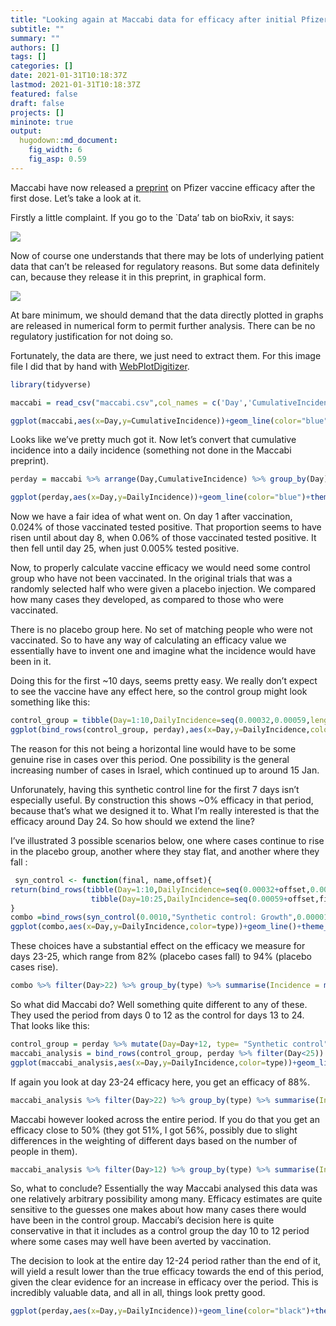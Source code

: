 ```yaml
---
title: "Looking again at Maccabi data for efficacy after initial Pfizer dose"
subtitle: ""
summary: ""
authors: []
tags: []
categories: []
date: 2021-01-31T10:18:37Z
lastmod: 2021-01-31T10:18:37Z
featured: false
draft: false
projects: []
mininote: true
output: 
  hugodown::md_document:
    fig_width: 6 
    fig_asp: 0.59
---
```



Maccabi have now released a [preprint](https://www.medrxiv.org/content/10.1101/2021.01.27.21250612v1) on Pfizer vaccine efficacy after the first dose. Let's take a look at it.

Firstly a little complaint. If you go to the `Data' tab on bioRxiv, it says:

![](data_availability.png)


Now of course one understands that there may be lots of underlying patient data that can't be released for regulatory reasons. But some data definitely can, because they release it in this preprint, in graphical form.

![](maccabi.png)

At bare minimum, we should demand that the data directly plotted in graphs are released in numerical form to permit further analysis. There can be no regulatory justification for not doing so.

Fortunately, the data are there, we just need to extract them. For this image file I did that by hand with [WebPlotDigitizer](https://apps.automeris.io/wpd/).



```r
library(tidyverse)
```

```r
maccabi = read_csv("maccabi.csv",col_names = c('Day','CumulativeIncidence')) %>% mutate(Day=round(Day)) 

ggplot(maccabi,aes(x=Day,y=CumulativeIncidence))+geom_line(color="blue")+theme_bw()+labs(x="Day",y="Cumulative Incidence")+scale_y_continuous(labels=scales::percent,limits=c(0,NA))
```
Looks like we've pretty much got it. Now let's convert that cumulative incidence into a daily incidence (something not done in the Maccabi preprint).

```r
perday = maccabi %>% arrange(Day,CumulativeIncidence) %>% group_by(Day) %>% summarise(CumulativeIncidence=max(CumulativeIncidence)) %>% mutate(DailyIncidence=CumulativeIncidence-lag(CumulativeIncidence),type="Vaccinated") 

ggplot(perday,aes(x=Day,y=DailyIncidence))+geom_line(color="blue")+theme_bw()+labs(x="Day",y="Daily Incidence")+scale_y_continuous(labels=scales::percent,limits=c(0,NA)) 
```

Now we have a fair idea of what went on. On day 1 after vaccination, 0.024% of those vaccinated tested positive. That proportion seems to have risen until about day 8, when 0.06% of those vaccinated tested positive. It then fell until day 25, when just 0.005% tested positive.

Now, to properly calculate vaccine efficacy we would need some control group who have not been vaccinated. In the original trials that was a randomly selected half who were given a placebo injection. We compared how many cases they developed, as compared to those who were vaccinated.

There is no placebo group here. No set of matching people who were not vaccinated. So to have any way of calculating an efficacy value we essentially have to invent one and imagine what the incidence would have been in it. 

Doing this for the first ~10 days, seems pretty easy. We really don't expect to see the vaccine have any effect here, so the control group might look something like this:

```r
control_group = tibble(Day=1:10,DailyIncidence=seq(0.00032,0.00059,length.out=10),type="Synthetic control")
ggplot(bind_rows(control_group, perday),aes(x=Day,y=DailyIncidence,color=type))+geom_line()+theme_bw()+labs(color="",x="Day",y="Daily Incidence")+scale_y_continuous(labels=scales::percent,limits=c(0,NA)) +scale_color_manual(values=c("red","blue"))
```

The reason for this not being a horizontal line would have to be some genuine rise in cases over this period. One possibility is the general increasing number of cases in Israel, which continued up to around 15 Jan. 

Unforunately, having this synthetic control line for the first 7 days isn't especially useful. By construction this shows ~0% efficacy in that period, because that's what we designed it to. What I'm really interested is that the efficacy around Day 24. So how should we extend the line?

I've illustrated 3 possible scenarios below, one where cases continue to rise in the placebo group, another where they stay flat, and another where they fall :


```r
 syn_control <- function(final, name,offset){
return(bind_rows(tibble(Day=1:10,DailyIncidence=seq(0.00032+offset,0.00059+offset,length.out=10),type=name),
                  tibble(Day=10:25,DailyIncidence=seq(0.00059+offset,final,length.out=16),type=name)) )
}
combo =bind_rows(syn_control(0.0010,"Synthetic control: Growth",0.00001),syn_control(0.00059,"Synthetic control: flat",0),syn_control(0.00029,"Synthetic control: decreasing",-0.00001), perday)
ggplot(combo,aes(x=Day,y=DailyIncidence,color=type))+geom_line()+theme_bw()+labs(color="",x="Day",y="Daily Incidence")+scale_y_continuous(labels=scales::percent,limits=c(0,NA)) +scale_color_manual(values=c("pink","red","darkred","blue"))
```
These choices have a substantial effect on the efficacy we measure for days 23-25, which range from 82% (placebo cases fall) to 94% (placebo cases rise).

```r
combo %>% filter(Day>22) %>% group_by(type) %>% summarise(Incidence = mean(DailyIncidence)) %>% mutate(efficacy_percent = 100*(1- min(Incidence)/Incidence)) %>% filter(type!="Vaccinated") %>% select(-Incidence)
```

So what did Maccabi do? Well something quite different to any of these. They used the period from days 0 to 12 as the control for days 13 to 24. That looks like this:


```r
control_group = perday %>% mutate(Day=Day+12, type= "Synthetic control") %>% filter(Day<25)
maccabi_analysis = bind_rows(control_group, perday %>% filter(Day<25))
ggplot(maccabi_analysis,aes(x=Day,y=DailyIncidence,color=type))+geom_line()+theme_bw()+labs(color="",x="Day",y="Daily Incidence")+scale_y_continuous(labels=scales::percent,limits=c(0,NA)) +scale_color_manual(values=c("red","blue"))

```

If again you look at day 23-24 efficacy here, you get an efficacy of 88%.

```r
maccabi_analysis %>% filter(Day>22) %>% group_by(type) %>% summarise(Incidence = mean(DailyIncidence)) %>% mutate(efficacy_percent = 100*(1- min(Incidence)/Incidence)) %>% filter(type!="Vaccinated") %>% select(-Incidence)

```

Maccabi however looked across the entire period. If you do that you get an efficacy close to 50% (they got 51%, I got 56%, possibly due to slight differences in the weighting of different days based on the number of people in them).

```r
maccabi_analysis %>% filter(Day>12) %>% group_by(type) %>% summarise(Incidence = mean(DailyIncidence)) %>% mutate(efficacy_percent = 100*(1- min(Incidence)/Incidence)) %>% filter(type!="Vaccinated") %>% select(-Incidence)

```


So, what to conclude? Essentially the way Maccabi analysed this data was one relatively arbitrary possibility among many. Efficacy estimates are quite sensitive to the guesses one makes about how many cases there would have been in the control group. Maccabi's decision here is quite conservative in that it includes as a control group the day 10 to 12 period where some cases may well have been averted by vaccination. 

The decision to look at the entire day 12-24 period rather than the end of it, will yield a result lower than the true efficacy towards the end of this period, given the clear evidence for an increase in efficacy over the period. This is incredibly valuable data, and all in all, things look pretty good.

```r
ggplot(perday,aes(x=Day,y=DailyIncidence))+geom_line(color="black")+theme_bw()+labs(x="Day",y="Daily Incidence")+scale_y_continuous(labels=scales::percent,limits=c(0,NA)) +geom_smooth()
```

```r


```

